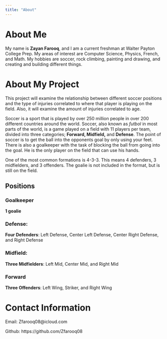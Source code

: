 ```yaml
---
title: "About"
---
```

# About Me

My name is **Zayan Farooq**, and I am a current freshman at Walter Payton College Prep. My areas of interest are Computer Science, Physics, French, and Math. My hobbies are soccer, rock climbing, painting and drawing, and creating and building different things.

# About My Project

This project will examine the relationship between different soccer positions and the type of injuries correlated to where that player is playing on the field. Also, it will examine the amount of injuries correlated to age. 

Soccer is a sport that is played by over 250 million people in over 200 different countries around the world. Soccer, also known as *futbol* in most parts of the world, is a game played on a field with 11 players per team, divided into three categories; **Forward, Midfield,** and **Defense**. The point of soccer is to get the ball into the opponents goal by only using your feet. There is also a goalkeeper with the task of blocking the ball from going into the goal. He is the only player on the field that can use his hands.

One of the most common formations is 4-3-3. This means 4 defenders, 3 midfielders, and 3 offenders. The goalie is not included in the format, but is still on the field.

## Positions

### Goalkeeper

  **1 goalie**

### Defense:
  
  **Four Defenders**: Left Defense, Center Left Defense, Center Right Defense, and Right Defense


### Midfield:
  
  **Three Midfielders**: Left Mid, Center Mid, and Right Mid


### Forward
  
  **Three Offenders**: Left Wing, Striker, and Right Wing
  
  
# Contact Information

Email: Zfarooq08@icloud.com

Github: https://github.com/Zfarooq08



